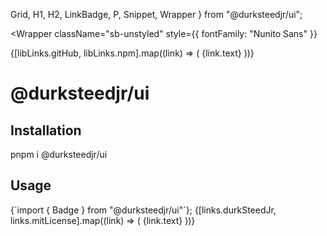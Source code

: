   Grid,
  H1,
  H2,
  LinkBadge,
  P,
  Snippet,
  Wrapper
} from "@durksteedjr/ui";


<Meta title="Welcome" />

<Wrapper
  className="sb-unstyled"
  style={{ fontFamily: "Nunito Sans" }}
>
  <Grid className="!mb-6 gap-4 sm:grid-cols-2 md:!mb-8">
    {[libLinks.gitHub, libLinks.npm].map((link) => (
      <LinkBadge
        href={link.href}
        isOutlineArrowUpRight
        key={link.text}
        target="_blank"
      >
        {link.text}
      </LinkBadge>
    ))}
  </Grid>
  <H1>@durksteedjr/ui</H1>
  <H2 id="installation">Installation</H2>
  <Snippet>pnpm i @durksteedjr/ui</Snippet>
  <H2 id="usage">Usage</H2>
  <Snippet>{`import { Badge } from "@durksteedjr/ui"`};</Snippet>
  <Grid className="!mt-24 gap-4 sm:grid-cols-2 md:!mt-32">
    {[links.durkSteedJr, links.mitLicense].map((link) => (
      <LinkBadge
        href={link.href}
        isOutlineArrowUpRight
        key={link.text}
        target="_blank"
      >
        {link.text}
      </LinkBadge>
    ))}
  </Grid>
</Wrapper>
